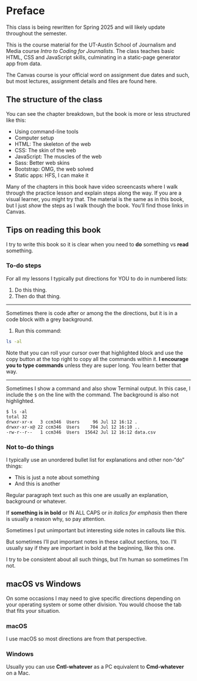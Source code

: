 # Preface {.unnumbered}

::: callout-warning
This class is being rewritten for Spring 2025 and will likely update throughout the semester.
:::

This is the course material for the UT-Austin School of Journalism and Media course *Intro to Coding for Journalists*. The class teaches basic HTML, CSS and JavaScript skills, culminating in a static-page generator app from data.

The Canvas course is your official word on assignment due dates and such, but most lectures, assignment details and files are found here.

## The structure of the class

You can see the chapter breakdown, but the book is more or less structured like this:

- Using command-line tools
- Computer setup
- HTML: The skeleton of the web
- CSS: The skin of the web
- JavaScript: The muscles of the web
- Sass: Better web skins
- Bootstrap: OMG, the web solved
- Static apps: HFS, I can make it

::: callout-important
Many of the chapters in this book have video screencasts where I walk through the practice lesson and explain steps along the way. If you are a visual learner, you might try that. The material is the same as in this book, but I just _show_ the steps as I walk though the book. You'll find those links in Canvas.
:::

## Tips on reading this book

I try to write this book so it is clear when you need to **do** something vs **read** something.

### To-do steps

For all my lessons I typically put directions for YOU to do in numbered lists:

1. Do this thing.
1. Then do that thing.

---

Sometimes there is code after or among the the directions, but it is in a code block with a grey background.

1. Run this command:

```bash
ls -al
```

Note that you can roll your cursor over that highlighted block and use the copy button at the top right to copy all the commands within it. **I encourage you to type commands** unless they are super long. You learn better that way.

---

Sometimes I show a command and also show Terminal output. In this case, I include the `$` on the line with the command. The background is also not highlighted.

```
$ ls -al
total 32
drwxr-xr-x   3 ccm346  Users     96 Jul 12 16:12 .
drwxr-xr-x@ 22 ccm346  Users    704 Jul 12 16:10 ..
-rw-r--r--   1 ccm346  Users  15642 Jul 12 16:12 data.csv
```

### Not to-do things

I typically use an unordered bullet list for explanations and other non-"do" things:

- This is just a note about something
- And this is another

Regular paragraph text such as this one are usually an explanation, background or whatever.

If **something is in bold** or IN ALL CAPS or _in italics for emphasis_ then there is usually a reason why, so pay attention.

:::callout
Sometimes I put unimportant but interesting side notes in callouts like this.
:::

::: callout-important
But sometimes I'll put important notes in these callout sections, too. I'll usually say if they are important in bold at the beginning, like this one.
:::

I try to be consistent about all such things, but I'm human so sometimes I'm not.

## macOS vs Windows

On some occasions I may need to give specific directions depending on your operating system or some other division. You would choose the tab that fits your situation.

::: {.panel-tabset}

### macOS

I use macOS so most directions are from that perspective.

### Windows

Usually you can use **Cntl-whatever** as a PC equivalent to **Cmd-whatever** on a Mac.

:::
